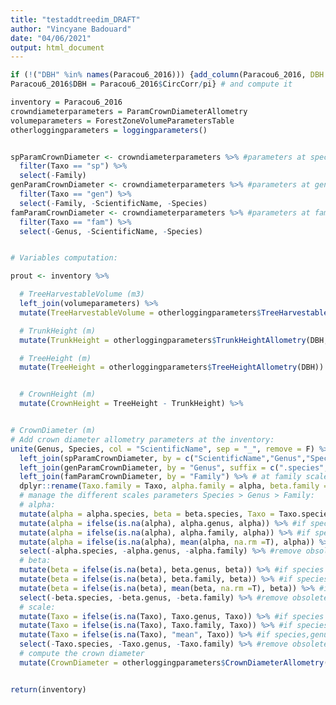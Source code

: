 ```yaml
---
title: "testaddtreedim_DRAFT"
author: "Vincyane Badouard"
date: "04/06/2021"
output: html_document
---
```


```r
if (!("DBH" %in% names(Paracou6_2016))) {add_column(Paracou6_2016, DBH = NA) #if DBH doesn't exist create it
Paracou6_2016$DBH = Paracou6_2016$CircCorr/pi} # and compute it

inventory = Paracou6_2016
crowndiameterparameters = ParamCrownDiameterAllometry
volumeparameters = ForestZoneVolumeParametersTable
otherloggingparameters = loggingparameters()


spParamCrownDiameter <- crowndiameterparameters %>% #parameters at species scale
  filter(Taxo == "sp") %>%
  select(-Family)
genParamCrownDiameter <- crowndiameterparameters %>% #parameters at genus scale
  filter(Taxo == "gen") %>%
  select(-Family, -ScientificName, -Species)
famParamCrownDiameter <- crowndiameterparameters %>% #parameters at family scale
  filter(Taxo == "fam") %>%
  select(-Genus, -ScientificName, -Species)


# Variables computation:

prout <- inventory %>%

  # TreeHarvestableVolume (m3)
  left_join(volumeparameters) %>%
  mutate(TreeHarvestableVolume = otherloggingparameters$TreeHarvestableVolumeAllometry(aCoef, bCoef, DBH)) %>%

  # TrunkHeight (m)
  mutate(TrunkHeight = otherloggingparameters$TrunkHeightAllometry(DBH, TreeHarvestableVolume)) %>%

  # TreeHeight (m)
  mutate(TreeHeight = otherloggingparameters$TreeHeightAllometry(DBH)) %>%


  # CrownHeight (m)
  mutate(CrownHeight = TreeHeight - TrunkHeight) %>% 


# CrownDiameter (m)
# Add crown diameter allometry parameters at the inventory:
unite(Genus, Species, col = "ScientificName", sep = "_", remove = F) %>% # create ScientificName column in the inventory
  left_join(spParamCrownDiameter, by = c("ScientificName","Genus","Species")) %>% # at species scale
  left_join(genParamCrownDiameter, by = "Genus", suffix = c(".species", ".genus")) %>% # at genus scale
  left_join(famParamCrownDiameter, by = "Family") %>% # at family scale
  dplyr::rename(Taxo.family = Taxo, alpha.family = alpha, beta.family = beta) %>%
  # manage the different scales parameters Species > Genus > Family:
  # alpha:
  mutate(alpha = alpha.species, beta = beta.species, Taxo = Taxo.species) %>% # create the future & unique alpha,beta,taxo columns
  mutate(alpha = ifelse(is.na(alpha), alpha.genus, alpha)) %>% #if species parameters are absent, take genus parameters
  mutate(alpha = ifelse(is.na(alpha), alpha.family, alpha)) %>% #if species&genus parameters are absent, take family parameters
  mutate(alpha = ifelse(is.na(alpha), mean(alpha, na.rm =T), alpha)) %>% #if species,genus&family parameters are absent, take parameters mean
  select(-alpha.species, -alpha.genus, -alpha.family) %>% #remove obsolete columns
  # beta:
  mutate(beta = ifelse(is.na(beta), beta.genus, beta)) %>% #if species parameters are absent, take genus parameters
  mutate(beta = ifelse(is.na(beta), beta.family, beta)) %>% #if species&genus parameters are absent, take family parameters
  mutate(beta = ifelse(is.na(beta), mean(beta, na.rm =T), beta)) %>% #if species,genus&family parameters are absent, take parameters mean
  select(-beta.species, -beta.genus, -beta.family) %>% #remove obsolete columns
  # scale:
  mutate(Taxo = ifelse(is.na(Taxo), Taxo.genus, Taxo)) %>% #if species parameters are absent, take genus parameters
  mutate(Taxo = ifelse(is.na(Taxo), Taxo.family, Taxo)) %>% #if species&genus parameters are absent, take family parameters
  mutate(Taxo = ifelse(is.na(Taxo), "mean", Taxo)) %>% #if species,genus&family parameters are absent, take parameters mean
  select(-Taxo.species, -Taxo.genus, -Taxo.family) %>% #remove obsolete columns
  # compute the crown diameter
  mutate(CrownDiameter = otherloggingparameters$CrownDiameterAllometry(DBH, TreeHeight, alpha, beta))


return(inventory)



```

